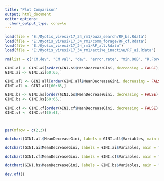 ```yaml
---
title: "Plot Comparison"
output: html_document
editor_options: 
  chunk_output_type: console
---
```


```r

load(file = "E:/Myotis_vivesi/17_34_rm1/buzz_search/RF_bs.Rdata")
load(file = "E:/Myotis_vivesi/17_34_rm1/comm_forage/RF_cf.Rdata")
load(file = "E:/Myotis_vivesi/17_34_rm1/RF_all.Rdata")
load(file = "E:/Myotis_vivesi/17_34_rm1/active_inactive/RF_ai.Rdata")

rm(list = c("CM.dev", "CM.val", "dev", "error.rate", "min.OOB", "R.Forest", "val"))

GINI.ai <- GINI.ai[order(GINI.ai$MeanDecreaseGini, decreasing = FALSE),]
GINI.ai <- GINI.ai[60:65,]

GINI.all <- GINI.all[order(GINI.all$MeanDecreaseGini, decreasing = FALSE),]
GINI.all <- GINI.all[60:65,]

GINI.bs <- GINI.bs[order(GINI.bs$MeanDecreaseGini, decreasing = FALSE),]
GINI.bs <- GINI.bs[60:65,]

GINI.cf <- GINI.cf[order(GINI.cf$MeanDecreaseGini, decreasing = FALSE),]
GINI.cf <- GINI.cf[60:65,]



par(mfrow = c(2,2))

dotchart(GINI.all$MeanDecreaseGini, labels = GINI.all$Variables, main = "Mean Gini Decrease all")

dotchart(GINI.ai$MeanDecreaseGini, labels = GINI.ai$Variables, main = "Mean Gini Decrease ai")

dotchart(GINI.cf$MeanDecreaseGini, labels = GINI.cf$Variables, main = "Mean Gini Decrease cf")

dotchart(GINI.bs$MeanDecreaseGini, labels = GINI.bs$Variables, main = "Mean Gini Decrease bs")

dev.off()
```
